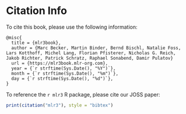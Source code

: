 # Citation Info

To cite this book, please use the following information:

<!-- FIXME: make dynamic after https://github.com/quarto-dev/quarto-cli/discussions/1072 -->
```
@misc{
  title = {mlr3book},
  author = {Marc Becker, Martin Binder, Bernd Bischl, Natalie Foss, Lars Kotthoff, Michel Lang, Florian Pfisterer, Nicholas G. Reich, Jakob Richter, Patrick Schratz, Raphael Sonabend, Damir Pulatov}
  url = {https://mlr3book.mlr-org.com},
  year = {`r strftime(Sys.Date(), "%Y")`},
  month = {`r strftime(Sys.Date(), "%m")`},
  day = {`r strftime(Sys.Date(), "%d")`},
}
```

To reference the `r mlr3` R package, please cite our JOSS paper:

```r
print(citation("mlr3"), style = "bibtex")
```
